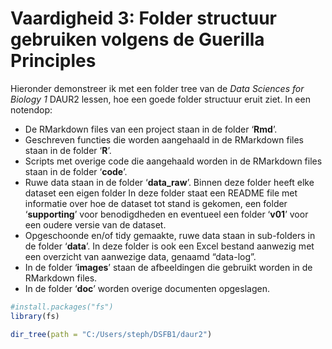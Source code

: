 # Vaardigheid 3: Folder structuur gebruiken volgens de Guerilla Principles

Hieronder demonstreer ik met een folder tree van de _Data Sciences for Biology 1_ DAUR2 lessen, hoe een goede folder structuur eruit ziet. In een notendop:

* De RMarkdown files van een project staan in de folder '__Rmd__'.
* Geschreven functies die worden aangehaald in de RMarkdown files staan in de folder '__R__'.
* Scripts met overige code die aangehaald worden in de RMarkdown files staan in de folder '__code__'.
* Ruwe data staan in de folder '__data_raw__'. Binnen deze folder heeft elke dataset een eigen folder In deze folder staat een README file met informatie over hoe de dataset tot stand is gekomen, een folder '__supporting__' voor benodigdheden en eventueel een folder '__v01__' voor een oudere versie van de dataset.
* Opgeschoonde en/of tidy gemaakte, ruwe data staan in sub-folders in de folder '__data__'. In deze folder is ook een Excel bestand aanwezig met een overzicht van aanwezige data, genaamd "data-log".
* In de folder '__images__' staan de afbeeldingen die gebruikt worden in de RMarkdown files.
* In de folder '__doc__' worden overige documenten opgeslagen.


```r
#install.packages("fs")
library(fs)

dir_tree(path = "C:/Users/steph/DSFB1/daur2")
```
